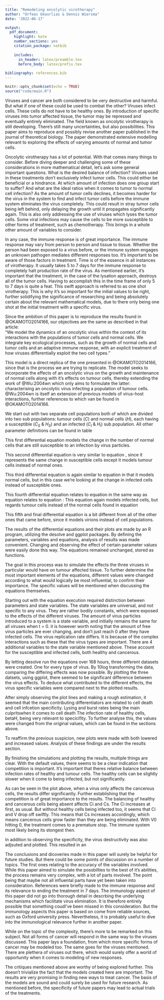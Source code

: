 ```yaml
---
title: "Remodeling oncolytic virotherapy"
author: "Orfeas Gkourlias & Dennis Wiersma"
date: '2022-06-17'

output: 
  pdf_document: 
    highlight: kate
    number_sections: yes
    citation_package: natbib
    
    includes: 
      in_header: latex/preamble.tex
      before_body: latex/prefix.tex
      
bibliography: references.bib
---
```


```r
knitr::opts_chunk$set(echo = TRUE)
source("code/main.R")
```

\newpage
\section{Introduction}

Viruses and cancer are both considered to be very destructive and harmful. But what if one of these could be used to combat the other? Viruses infect cells. These cells do not have to be healthy ones. By introduction of specific viruses into tumor affected tissue, the tumor may be repressed and eventually entirely eliminated. The field known as oncolytic virotherapy is still developing. There's still many uncertainties, but also possibilities. This paper aims to reproduce and possibly revise another paper published in the journal of theoretical biology. The paper demonstrated extensive modelling relevant to exploring the effects of varying amounts of normal and tumor cells.

Oncolytic virotherapy has a lot of potential. With that comes many things to consider. Before diving deeper and challenging some of these considerations in more mathematical detail, let's ask some general important questions. What is the desired balance of infection? Viruses used in these treatments don't exclusively infect tumor cells. This could either be beneficial or a hindrance. At which amount of infection does one group start to suffer? And what are the ideal ratios when it comes to tumor to normal cell infection? As the amount of tumor cells declines, it becomes harder for the virus in the system to find and infect tumor cells before the immune system eliminates the virus completely. This could result in stray tumor cells being left behind, only delaying the growth until it propagates significantly again. This is also only addressing the use of viruses which lyses the tumor cells. Some viral infections may cause the cells to be more susceptible to other forms of treatment, such as chemotherapy. This brings in a whole other amount of variables to consider.

In any case, the immune response is of great importance. The immune response may vary from person to person and tissue to tissue. Whether the person had been exposed to a virus before, or the immune system engages an unknown pathogen mediates different responses too. It's important to be aware of those factors in treatment. Time is of the essence in all instances of virotherapy. It usually takes 5 to 7 days for the immune response to completely halt production rate of the virus. As mentioned earlier, it's important that the treatment, in the case of the lysation approach, destroys all of the tumor cells. Having to accomplish this in the time frame of only 5 to 7 days is quite a feat. This swift approach is referred to as one shot virotherapy. This is why it's so important for the initial values to be right, further solidifying the significance of researching and being absolutely certain about the relevant mathematical models, due to there only being one shot at the initial treatment with a specific virus.

\newpage

\section{Methods}

Since the ambition of this paper is to reproduce the results found in @OKAMOTO2014166, our objectives are the same as described in that article:  
"We model the dynamics of an oncolytic virus within the context of its interactions with the populations of tumor cells and normal cells. We integrate key ecological processes, such as the growth of normal cells and tumor cells and an adaptive immune response, with an explicit treatment of how viruses differentially exploit the two cell types."

\subsection{Variables}

\begin{table}[h]
\begin{tabular}{ |l||l|l|  }
  \hline
  \textbf{Variable} & \textbf{Explanation} & \textbf{Unit} \\
  \hline
  \hline
  $t$ & Time & hr\textsuperscript{-1} \\
  \hline
  $H$ & Normal (Healthy) cell type & - \\
  \hline
  $C$ & Tumour (Cancerous) cell type & - \\
  \hline
  $H_S$ & Normal cell that is susceptible & - \\
  \hline
  $H_I$ & Normal cell that is infected & - \\
  \hline
  $C_S$ & Tumour cell that is susceptible & - \\
  \hline
  $C_I$ & Tumour cell that is infected & - \\
  \hline
  $K_H$ & Carrying capacity of normal cells & cells \\
  \hline
  $K_C$ & Carrying capacity of tumour cells & cells \\
  \hline
  $\beta_H$ & Infection rate of normal cells & viruses cell\textsuperscript{-1} hr\textsuperscript{-1}\\
  \hline
  $\beta_C$ & Infection rate of tumour cells & viruses cell\textsuperscript{-1} hr\textsuperscript{-1} \\
  \hline
  $\lambda_H$ & Lysing rate of normal cells & cell\textsuperscript{-1} hr\textsuperscript{-1} \\
  \hline
  $\lambda_C$ & Lysing rate of tumour cells & cell\textsuperscript{-1} hr\textsuperscript{-1}\\
  \hline
  $b_{H}$ & Burst size of normal cells & - \\
  \hline
  $b_C$ & Burst size of tumour cells & - \\
  \hline
  $r_H$ & Per-capita growth rate of normal cells & hr\textsuperscript{-1}\\
  \hline
  $r_C$ & Per-capita growth rate of tumour cells & hr\textsuperscript{-1}\\
  \hline
  $\omega$ & Rate of neutralisation by innate immune response & virus\textsuperscript{-1} hr\textsuperscript{-1}\\
  \hline
  $v$ & Virions & - \\
  \hline
\end{tabular}
\caption{All variables and their respective explanations}
\label{table:vars}
\end{table}


\subsection{Equations}
This model is a direct replica of the one presented in @OKAMOTO2014166, since that is the process we are trying to replicate. The model seeks to incorporate the effects of an oncolytic virus on the growth and maintenance of normal cells along with it's effects on tumour cells, thereby extending the work of @Wu:2004wn which only aims to formulate the latter: characterising an oncolytic virus infecting a population of tumour cells. @Wu:2004wn is itself an extension of previous models of virus-host interactions, further references to which van be found in @OKAMOTO2014166.

We start out with two separate cell populations both of which are divided into two sub populations: tumour cells ($C$) and normal cells ($H$), each having a susceptible ($C_S$ & $H_S$) and an infected ($C_I$ & $H_I$) sub population. All other parameter definitions can be found in table \ref{table:vars}

\subsubsection{Normal susceptible cell count}
This first differential equation models the change in the number of normal cells that are still susceptible to an infection by virus particles. 

\begin{equation} \label{eq:dHs} 
  \frac{dH_{S}}{dt} = r_H H_S (1 - \frac{(H_S + H_I)}{K_H}) - H_S \beta_H v
\end{equation}

\subsubsection{Tumour susceptible cell count}
This second differential equation is very similar to equation \eqref{eq:dHs}, since it represents the same change in susceptible cells except it models tumour cells instead of normal ones.

\begin{equation} \label{eq:dCs} 
  \frac{dC_S}{dt} = r_C C_S (1 - \frac{(C_S + C_I)}{K_C}) - C_S \beta_C v
\end{equation}

\subsubsection{Normal infected cell count}
This third differential equation is again similar to equation \eqref{eq:dHs} in that it models normal cells, but in this case we're looking at the change in infected cells instead of susceptible ones.

\begin{equation} \label{eq:dHI} 
  \frac{dH_I}{dt} = \beta_H H_S v - \lambda_H H_I
\end{equation}

\subsubsection{Tumour infected cell count}
This fourth differential equation relates to equation \eqref{eq:dHI} in the same way as equation \eqref{eq:dCs} relates to equation \eqref{eq:dHs}: This equation again models infected cells, but regards tumour cells instead of the normal cells found in equation \eqref{eq:dHI}

\begin{equation} \label{eq:dCI} 
  \frac{dC_I}{dt} = \beta_C C_S v - \lambda_C C_I
\end{equation}

\subsubsection{Virion count}
This fifth and final differential equation is a bit different from all of the other ones that came before, since it models virions instead of cell populations. 

\begin{equation} \label{eq:dv} 
  \frac{dv}{dt} = b_C \lambda_C C_I + b_H b_C \lambda_H H_I - \beta_H H_S v - \beta_C C_S - \omega v
\end{equation}

\newpage

\subsection{Equation modeling}
The results of the differential equations and their plots are made by an R program, 
utilizing the desolve and ggplot packages.
By defining the parameters, variables and equations, analysis of results
was made convenient. Changing and observing the effect of certain parameter 
values were easily done this way. The equations remained unchanged, stored as functions.

The goal in this process was to simulate the effects the three viruses 
in particular would have on tumour affected tissue. 
To further determine the most important elements of the equations, 
different values were changed according to what would logically be most 
influential, to confirm their importance. The specific values will be mentioned 
when discussing the equations themselves.


Starting out with the equation execution required
distinction between parameters and state variables. 
The state variables are universal, and not specific to any virus.
They are rather bodily constants, which were exposed to the effects of the different viruses.
The amount of virus particles introduced to a system is a state variable, and 
initially remains the same for all viruses when t = 0. it is however worth noting
that the amount of free virus particles are ever changing, and don't 
just reach 0 after they have infected cells. The virus replication rate differs.
It is because of the complex interactions such as these that the virus types are important.
There are 4 additional variables to the state variable mentioned above. These
account for the susceptible and infected cells, both healthy and cancerous.

By letting desolve run the equations over 168 hours, three different datasets 
were created. One for every type of virus. By 10log transforming the data,
comparing the differing effects was now possible. By plotting the three datsets,
using ggplot, there seemed to be significant difference between the virus effects.
To deduce what contributed to the different effects, the virus specific 
variables were compared next to the plotted results.

After simply observing the plot lines and making a rough estimation, 
it seemed that the main contributing differentiators are related to cell death
and cell infcetion specificity.
Lysing and burst rates being the main culpritswhen it comes to cell death
The infection rate of healthy cells, betaH, 
being very relevant to specicifity. To further analyse this, the
values were changed from the original values, which can be found in the sections above.

To reaffirm the previous suspicion, new plots were made with both lowered and 
increased values. Analysis of these findings are under the results section.
\newpage

\section{Results}
By finishing the simulations and plotting the results, multiple things are clear.
With the default values, there seems to be a clear indication that competition
is important. It's important that theres relative balance between infection rates of 
healthy and tumour cells. The healthy cells can be slightly slower when it come to
being infected, but not significantly.

As can be seen in the plot above, when a virus only affects the cancerous cells,
the results differ significantly. Further establishing that the competition 
is of great importance to the results. The balancing of healthy and cancerous
cells being absent affects Ci and Cs. The Ci increases at first, as usual. But
without healthy cells being infected too, it seems that Ci and V drop off swiftly.
This means that Cs increases accordingly, which means cancerous cells grow faster
than they are being eliminated. With V0 hitting 0, the treatment comes to a premature
stop. The immune system most likely being its stongest then. 

In addition to observing the specificity, the virus destructivity was also adjsuted
and plotted. This resulted in an

\newpage

\section{Discussion}
The conclusions and dicoveries made in this paper will surely be helpful
for future studies. But there could be some points of discussion on a number of topics.
The first ones relating to the accuracy of the variables involved. While this paper
aimed to simulate the possbilties to the best of it's abilities, the process remains
very complex, with a lot of parts involved. The point being that maybe not all 
influental parts have yet been taken into consideration. References were briefly
made to the immune response and its relevance to ending the treatment in 7 days.
The immunology aspect of this paper did not go into thorough detail in
descrbing the underlying mechanisms which facilitate virus elimination. It is therefore
entirely possible that something coudl've been missed in this consideration. But
the immunology aspects this paper is based on come from reliable sources, such as
Oxford university press. Nevertheless, it is probably useful to dive into the
immunological relevance further in another paper.

While on the topic of the complexity, there's more to be remarked on this subject.
Not all forms of cancer will respond in the same way to the viruses discussed.
This paper lays a foundation, from which more specific forms of cancer may
be modeled too. The same goes for the viruses mentioned. There are plethera of
viruses out there, which would surely offer a world of opportunity when it comes
to modeling of new responses.

The critiques mentioned above are worthy of being explored further. This doesn't
trivialize the fact that the models created here are important. The results are
very promising in finding new ways to treat cancer. The basis of the models
are sound and could surely be used for future research. As mentioned before,
the specificity of future papers may lead to actual trials of the treatments.

\newpage

\section{Conclusion}

\newpage

\section{Bibliography}
